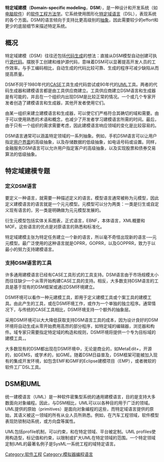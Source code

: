 {{unreferenced|time=2012-05-24T10:59:03+00:00}}
'''特定域建模'''（'''Domain-specific modeling'''，'''DSM'''），是一种设计和开发系统（如[[电脑软件|电脑软件]]）的[[软件工程|软件工程]][[方法学|方法学]]。它系统使用图形化[[特定域语言|特定域语言]]（DSL），表现系统的各个方面。DSM的语言倾向于支持比{{le|通用建模语言|General-purpose modeling}}更高级别的[[抽象化_(計算機科學)|抽象]]，因此需要较少的effort和更少的底层细节来描述特定系统。

== 概况 ==

特定域建模（DSM）往往还包括[[代码生成|代码生成]]的想法：直接从DSM模型自动创建可执行[[源代码|源代码]]。摆脱手工创建和维护源代码，意味着DSM可以显著提高开发人员的工作效率。与手工编码相比，自动生成的代码比较可靠、生成的程序可减少缺陷从而提高质量。

DSM不同于1980年代的[[CASE|CASE]]工具生成代码尝试或90年代的[[UML|UML]]工具。两者的代码生成器和建模语言都是由工具供应商建立。工具供应商建立DSM语言和生成器是有可能的，并且在一个组织内出现DSM是比较正常的情况。一个或几个专家开发者创造了建模语言和生成器，其他开发者使用它们。

由某一组织来建立建模语言和生成器，可以使它们严格符合其确切的域和需要。由于可以使用熟悉的术语和概念，也减少了开发者学习建模语言所需的时间。最后，由于只有一个组织的需求需要考虑，因此建模语言响应领域的变化是比较容易的。

DSM语言通常可以涵盖特定领域的一系列抽象。例如，手机DSM语言可以让用户指定[[用户界面|用户界面]]的高级抽象，以及存储数据的低级抽象，如电话号码或设置。同样，金融服务DSM语言可以允许用户指定客户的高级抽象，以及实现股票和债券交易算法的低级抽象。

== 特定域建模专题 ==

===定义DSM语言===

要定义一种语言，就需要一种描述定义的语言。模型语言通常被称为元模型，因此定义建模语言的语言就是一个元元模型。元模型可以分为两类：一类是衍生或自定义现有语言的，另一类是明确做为元元模型发展的。

衍生元模型包括实体关系图表，正式语言，EBNF，本体语言，XML概要和MOF。这些语言的优点是对原语言的熟悉和标准化。

特定域建模主张为特定任务建立一个新的语言，所以毫不奇怪出现新的语言-—元元模型。最广泛使用的这种语言就是OPRR，GOPRR，以及GOPPRR，致力于以最小的努力支持建模语言。

===支持DSM语言的工具===

许多通用建模语言已经有CASE工具形式的工具支持。DSM语言由于市场规模太小而往往缺少一个从零开始构建CASE工具的支持。相反，大多数支持DSM语言的工具是基于现有的DSM框架或通过DSM环境建立。

DSM环境可以看作一种元建模工具，即用于定义建模工具或个案工具的建模工具。由此产生的工具，或在DSM环境工作，或作为一个单独的独立程序。通常情况下，与传统的CASE工具相比，DSM环境支持一个额外的抽象层。

采用DSM环境可以大大降低获取支持DSM语言工具的成本，因为设计良好的DSM环境将自动生成从零开始费用高昂的部分程序，如特定域的编辑器，浏览器和构件。域专家只需要指定特定域的构造和规则，DSM环境将提供一个专为目标域的建模工具，。

大多数现有的DSM都出现在DSM环境中，无论是商业的，如MetaEdit+，开源的，如GEMS，或学术的，如GME。随着DSM日益普及，DSM框架可能被加入现有的集成开发环境，如包含EMF和GMF的Eclipse建模项目（EMP），或者微软的软件工厂DSL工具。

== DSM和UML ==

统一建模语言（UML）是一种软件密集型系统的通用建模语言，目的是支持大多数面向对象编程。因此，与DSM相比，UML可以以各种目的用于广泛的领域。UML提供的原始（primitives）是面向对象编程的这些，而特定域语言提供的原始，其语义被这一领域的所有从业人员所熟悉。例如，在汽车工程领域，软件模型表现防锁制动系统，或方向盘等属性。

UML包括profile机制，可以约束，和在特定领域、平台被定制。UML profiles使用构造型，标记值和约束，以限制或扩大UML在特定领域的范围。一个特定领域定制UML的最著名例子是SysML—系统工程的域特定语言。

[[Category:软件工程|Category:软件工程]]
[[Category:模拟器编程语言|Category:模拟器编程语言]]